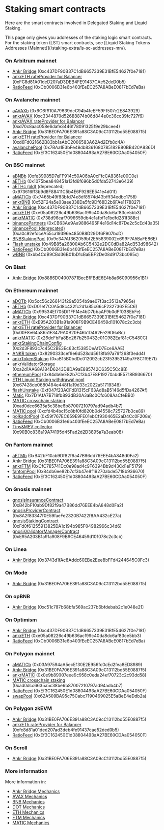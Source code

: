 
# Staking smart contracts

Here are the smart contracts involved in Delegated Staking and Liquid Staking.

<Callout type="tip">
    This page only gives you addresses of the staking logic smart contracts.<br/>
    For the staking token (LST) smart contracts, see [Liquid Staking Tokens Addresses (Mainnet)](/staking-extra/ls-sc-addresses-mn/).
</Callout>

### On Arbitrum mainnet
* [Ankr Bridge](https://arbiscan.io/address/0xc437DF90B37C1dB6657339E31BfE54627f0e7181) (0xc437DF90B37C1dB6657339E31BfE54627f0e7181)
* [ankrETH rateProvider for Balancer](https://arbiscan.io/address/0xFC8d81A01deD207aD3DEB4FE91437CAe52deD0b5#readContract) (0xFC8d81A01deD207aD3DEB4FE91437CAe52deD0b5)
* [RatioFeed](https://arbiscan.io/address/0xCb0006B31e6b403fEeEC257A8ABeE0817bEd7eBa) (0xCb0006B31e6b403fEeEC257A8ABeE0817bEd7eBa)

### On Avalanche mainnet
* [aAVAXb](https://snowtrace.io/address/0x6C6f910A79639dcC94b4feEF59Ff507c2E843929) (0x6C6f910A79639dcC94b4feEF59Ff507c2E843929)
* [ankrAVAX](https://snowtrace.io/address/0xc3344870d52688874b06d844e0c36cc39fc727f6) (0xc3344870d52688874b06d844e0c36cc39fc727f6)
* [ankrAVAX rateProvider for Balancer](https://snowtrace.io/address/0xd70c8aac058e6dafe3446f78091325f9e29bcee4#readContract) (0xd70c8aac058e6dafe3446f78091325f9e29bcee4)
* [Ankr Bridge](https://snowtrace.io/address/0x31BE0FA706E391a88C3A09cC13112bd55E0887f5) (0x31BE0FA706E391a88C3A09cC13112bd55E0887f5)
* [ankrETH rateProvider for Balancer](https://snowtrace.io/address/0xd6Fd021662B83bb1aAbC2006583A62Ad2Efb8d4A#readContract) (0xd6Fd021662B83bb1aAbC2006583A62Ad2Efb8d4A)
* [avalanchePool](https://snowtrace.io/address/0x7BAa1E3bFe49db8361680785182B80BB420A836D) (0x7BAa1E3bFe49db8361680785182B80BB420A836D)
* [RatioFeed](https://snowtrace.io/address/0xEf3C162450E1d08804493aA27BE60CDAa054050F) (0xEf3C162450E1d08804493aA27BE60CDAa054050F)

### On BSC mainnet
* [aBNBb](https://bscscan.com/address/0xfe39985D7eFF914c50A06bA0cFfcCA8361e00C0e) (0xfe39985D7eFF914c50A06bA0cFfcCA8361e00C0e)
* [aETHb](https://bscscan.com/address/0x1075bea848451a13fd6f696b5d0fda52743e6439) (0x1075bea848451a13fd6f696b5d0fda52743e6439)
* [aETHc (old)](https://bscscan.com/address/0x973616ff3b9d8F88411C5b4E6F928EE541e4d01f) (deprecated; 0x973616ff3b9d8F88411C5b4E6F928EE541e4d01f)
* [aMATICb](https://bscscan.com/address/0x7465b49f83bfd74e8df8574d43bfff34edbc1758) (0x7465b49f83bfd74e8df8574d43bfff34edbc1758)
* [ankrBNB](https://bscscan.com/address/0x52F24a5e03aee338Da5fd9Df68D2b6FAe1178827) (0x52F24a5e03aee338Da5fd9Df68D2b6FAe1178827)
* [Ankr Bridge](https://bscscan.com/address/0xc437DF90B37C1dB6657339E31BfE54627f0e7181) (0xc437DF90B37C1dB6657339E31BfE54627f0e7181)
* [ankrETH](https://bscscan.com/address/0xe05a08226c49b636acf99c40da8dc6af83ce5bb3) (0xe05a08226c49b636acf99c40da8dc6af83ce5bb3)
* [ankrMATIC](https://bscscan.com/address/0x738d96caf7096659db4c1afbf1e1bdfd281f388c) (0x738d96caf7096659db4c1afbf1e1bdfd281f388c)
* [binancePartners](https://bscscan.com/address/0xCB63Ae9Aa9886495F4e16d14c87De2c5cEd43a35) (0xCB63Ae9Aa9886495F4e16d14c87De2c5cEd43a35)
* [binancePool (deprecated)](https://bscscan.com/address/0xa0c92efdceA55ca19396e4850B8D29Df6F907bcD) (0xa0c92efdceA55ca19396e4850B8D29Df6F907bcD)
* [BNBStakingPool](https://bscscan.com/address/0x9e347Af362059bf2E55839002c699F7A5BaFE86E) (0x9e347Af362059bf2E55839002c699F7A5BaFE86E)
* [Flash unstake](https://bscscan.com/address/0x49B85a26800Ab6C5432e2DC0dDa82AcB53d98642) (0x49B85a26800Ab6C5432e2DC0dDa82AcB53d98642)
* [RatioFeed](https://bscscan.com/address/0xCb0006B31e6b403fEeEC257A8ABeE0817bEd7eBa) (0xCb0006B31e6b403fEeEC257A8ABeE0817bEd7eBa)
* [wBNB](https://bscscan.com/address/0xbb4CdB9CBd36B01bD1cBaEBF2De08d9173bc095c) (0xbb4CdB9CBd36B01bD1cBaEBF2De08d9173bc095c)

### On Blast
* [Ankr Bridge](https://blastscan.io/address/0x8886d04007871becbffbde6e4b8a66090956e1b1) (0x8886D04007871BecBfFBdE6E4b8a66090956e1B1)

### On Ethereum mainnet
* [aDOTb](https://etherscan.io/address/0x5cc56c266143f29a5054b9ae07f3ac3513a7965e) (0x5cc56c266143f29a5054b9ae07f3ac3513a7965e)
* [aETHb](https://etherscan.io/address/0xD01ef7C0A5d8c432fc2d1a85c66cF2327362E5C6) (0xD01ef7C0A5d8c432fc2d1a85c66cF2327362E5C6)
* [aMATICb](https://etherscan.io/address/0x99534Ef705Df1FFf4e4bD7bbaAF9b0dFf038EbFe) (0x99534Ef705Df1FFf4e4bD7bbaAF9b0dFf038EbFe)
* [Ankr Bridge](https://etherscan.io/address/0xc437DF90B37C1dB6657339E31BfE54627f0e7181) (0xc437DF90B37C1dB6657339E31BfE54627f0e7181)
* [ankrETH](https://etherscan.io/token/0xE95A203B1a91a908F9B9CE46459d101078c2c3cb) (0xE95A203B1a91a908F9B9CE46459d101078c2c3cb)
* [ankrETH rateProvider for Balancer](https://etherscan.io/address/0x00F8e64a8651E3479A0B20F46b1D462Fe29D6aBc) (0x00F8e64a8651E3479A0B20F46b1D462Fe29D6aBc)
* [ankrMATIC](https://etherscan.io/address/0x26dcFbFa8Bc267b250432c01C982Eaf81cC5480C) (0x26dcFbFa8Bc267b250432c01C982Eaf81cC5480C)
* [ankrStakingChainConfig](https://etherscan.io/address/0x2d3F893c7c45C2BE3Ec63cf5385DeAfD7Ece6AAE) (0x2d3F893c7c45C2BE3Ec63cf5385DeAfD7Ece6AAE)
* [ANKR token](https://etherscan.io/address/0x8290333cef9e6d528dd5618fb97a76f268f3edd4) (0x8290333cef9e6d528dd5618fb97a76f268f3edd4)
* [ankrTokenStaking](https://etherscan.io/address/0xaB15B0bdDc012092cb23f53953149a7F8C1f9E7f) (0xaB15B0bdDc012092cb23f53953149a7F8C1f9E7f)
* [ankrValidatorStorage](https://etherscan.io/address/0xa2d1AA68A184D6243D8DA9aE885742C635C5Cc8B) (0xa2d1AA68A184D6243D8DA9aE885742C635C5Cc8B)
* [ethereumPool](https://etherscan.io/address/0x84db6eE82b7Cf3b47E8F19270abdE5718B936670) (0x84db6eE82b7Cf3b47E8F19270abdE5718B936670)
* [ETH Liquid Staking withdrawal pool](https://etherscan.io/address/0x67428de0680494e448f1a19d33c2022a51719348) (0x67428de0680494e448f1a19d33c2022a51719348)
* [flashUnstake](https://etherscan.io/address/0xf047f23ACFdB1315cF63Ad8aB5146d5fDa4267Af) (0xf047f23ACFdB1315cF63Ad8aB5146d5fDa4267Af)
* [Matic](https://etherscan.io/address/0x7D1AfA7B718fb893dB30A3aBc0Cfc608AaCfeBB0) (0x7D1AfA7B718fb893dB30A3aBc0Cfc608AaCfeBB0)
* [MATIC crosschain staking](https://etherscan.io/address/0xad0dcc6635a5c38be6b87007210797ad94adb4b7) (0xad0dcc6635a5c38be6b87007210797ad94adb4b7)
* [MATIC pool](https://etherscan.io/address/0xcfd4b4bc15c8bf0fd820b0d4558c725727b3ce89) (0xcfd4b4bc15c8bf0fd820b0d4558c725727b3ce89)
* [polkadotPool](https://etherscan.io/address/0x59f767EC659E9FE01ebCf930465E2aD4Cc0F208e) (0x59f767EC659E9FE01ebCf930465E2aD4Cc0F208e)
* [RatioFeed](https://etherscan.io/address/0xCb0006B31e6b403fEeEC257A8ABeE0817bEd7eBa) (0xCb0006B31e6b403fEeEC257A8ABeE0817bEd7eBa)
* [Tips&MEV collector](https://etherscan.io/address/0x90B0c836a19A74195d45Fad2d2D3895a7a3eab08) (0x90B0c836a19A74195d45Fad2d2D3895a7a3eab08)

### On Fantom mainnet
* [aFTMb](https://ftmscan.com/address/0xB42bF10ab9Df82f9a47B86dd76EEE4bA848d0Fa2) (0xB42bF10ab9Df82f9a47B86dd76EEE4bA848d0Fa2)
* [Ankr Bridge](https://ftmscan.com/address/0x31be0fa706e391a88c3a09cc13112bd55e0887f5) (0x31BE0FA706E391a88C3A09cC13112bd55E0887f5)
* [ankrFTM](https://ftmscan.com/address/0xCfC785741Dc0e98ad4c9F6394Bb9d43Cd1eF5179) (0xCfC785741Dc0e98ad4c9F6394Bb9d43Cd1eF5179)
* [fantomPool](https://ftmscan.com/address/0x84db6ee82b7cf3b47e8f19270abde5718b936670) (0x84db6ee82b7cf3b47e8f19270abde5718b936670)
* [RatioFeed](https://ftmscan.com/address/0xEf3C162450E1d08804493aA27BE60CDAa054050F) (0xEf3C162450E1d08804493aA27BE60CDAa054050F)

### On Gnosis mainnet
* [gnosisInsuranceContract](https://gnosisscan.io/address/0xB42bF10ab9Df82f9a47B86dd76EEE4bA848d0Fa2) (0xB42bF10ab9Df82f9a47B86dd76EEE4bA848d0Fa2)
* [gnosisProviderContract](https://gnosisscan.io/address/0x8A2f83347f0E59faeFe2320B7422f8AA432cE27a) (0x8A2f83347f0E59faeFe2320B7422f8AA432cE27a)
* [gnosisStakingContract](https://gnosisscan.io/address/0xFd0f61255913825DA1c194b985F04982966c34d6) (0xFd0f61255913825DA1c194b985F04982966c34d6)
* [gnosisValidatorManagerContract](https://gnosisscan.io/address/0xE95A203B1a91a908F9B9CE46459d101078c2c3cb) (0xE95A203B1a91a908F9B9CE46459d101078c2c3cb)

### On Linea
* [Ankr Bridge](https://lineascan.build/address/0x3743d1fAc8Addc60EBe2Eee8bFFd4244645C0Fc3) (0x3743d1fAc8Addc60EBe2Eee8bFFd4244645C0Fc3)

### On Mode
* [Ankr Bridge](https://modescan.io/address/0x31BE0FA706E391a88C3A09cC13112bd55E0887f5) (0x31BE0FA706E391a88C3A09cC13112bd55E0887f5)

### On opBNB
* [Ankr Bridge](https://opbnb.bscscan.com/address/0xc51c787b68bfa569ac237b6bfdebab2c1e048e21) (0xc51c787b68bfa569ac237b6bfdebab2c1e048e21)

### On Optimism
* [Ankr Bridge](https://optimistic.etherscan.io/address/0xc437DF90B37C1dB6657339E31BfE54627f0e7181) (0xc437DF90B37C1dB6657339E31BfE54627f0e7181)
* [ankrETH](https://optimistic.etherscan.io/address/0xe05a08226c49b636acf99c40da8dc6af83ce5bb3) (0xe05a08226c49b636acf99c40da8dc6af83ce5bb3)
* [RatioFeed](https://optimistic.etherscan.io/address/0xCb0006B31e6b403fEeEC257A8ABeE0817bEd7eBa) (0xCb0006B31e6b403fEeEC257A8ABeE0817bEd7eBa)

### On Polygon mainnet
* [aMATICb](https://polygonscan.com/address/0x03A97594aA5ecE130E2E956fc0cEd2fea8ED8989) (0x03A97594aA5ecE130E2E956fc0cEd2fea8ED8989)
* [Ankr Bridge](https://polygonscan.com/address/0x31BE0FA706E391a88C3A09cC13112bd55E0887f5) (0x31BE0FA706E391a88C3A09cC13112bd55E0887f5)
* [ankrMATIC](https://polygonscan.com/address/0x0e9b89007eee9c958c0eda24ef70723c2c93dd58) (0x0e9b89007eee9c958c0eda24ef70723c2c93dd58)
* [MATIC crosschain staking](https://polygonscan.com/address/0xad0dcc6635a5c38be6b87007210797ad94adb4b7) (0xad0dcc6635a5c38be6b87007210797ad94adb4b7)
* [RatioFeed](https://polygonscan.com/address/0xEf3C162450E1d08804493aA27BE60CDAa054050F) (0xEf3C162450E1d08804493aA27BE60CDAa054050F)
* [swapPool](https://polygonscan.com/address/0x62A509BA95c75Cabc7190469025E5aBeE4eDdb2a) (0x62A509BA95c75Cabc7190469025E5aBeE4eDdb2a)

### On Polygon zkEVM
* [Ankr Bridge](https://zkevm.polygonscan.com/address/0x31BE0FA706E391a88C3A09cC13112bd55E0887f5) (0x31BE0FA706E391a88C3A09cC13112bd55E0887f5)
* [ankrETh rateProvider for Balancer](https://zkevm.polygonscan.com/address/0xfc8d81a01ded207ad3deb4fe91437cae52ded0b5#readContract) (0xfc8d81a01ded207ad3deb4fe91437cae52ded0b5)
* [RatioFeed](https://zkevm.polygonscan.com/address/0xEf3C162450E1d08804493aA27BE60CDAa054050F) (0xEf3C162450E1d08804493aA27BE60CDAa054050F)

### On Scroll

* [Ankr Bridge](https://scrollscan.com/address/0x31BE0FA706E391a88C3A09cC13112bd55E0887f5) (0x31BE0FA706E391a88C3A09cC13112bd55E0887f5)

### More information
More information in:
* [Ankr Bridge Mechanics](/staking-for-developers/dev-details/bridge-mechanics/#smart-contracts)
* [AVAX Mechanics](/staking-for-developers/dev-details/avax-liquid-staking-mechanics/#smart-contracts)
* [BNB Mechanics](/staking-for-developers/dev-details/bnb-liquid-staking-mechanics/#smart-contracts)
* [DOT Mechanics](/staking-for-developers/dev-details/dot-liquid-staking-mechanics/#smart-contracts)
* [ETH Mechanics](/staking-for-developers/dev-details/eth-liquid-staking-mechanics/#smart-contracts)
* [FTM Mechanics](/staking-for-developers/dev-details/ftm-liquid-staking-mechanics/#smart-contracts)
* [MATIC Mechanics](/staking-for-developers/dev-details/matic-liquid-staking-mechanics/#smart-contracts)






